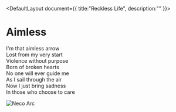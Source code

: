 
<DefaultLayout document={{ title:"Reckless Life", description:"" }}>

# Aimless

I'm that aimless arrow  
Lost from my very start  
Violence without purpose  
Born of broken hearts  
No one will ever guide me  
As I sail through the air  
Now I just bring sadness  
In those who choose to care

![Neco Arc](https://res.cloudinary.com/dhnc8dhle/image/upload/v1694474743/neco-arc-5.gif)

</DefaultLayout>
